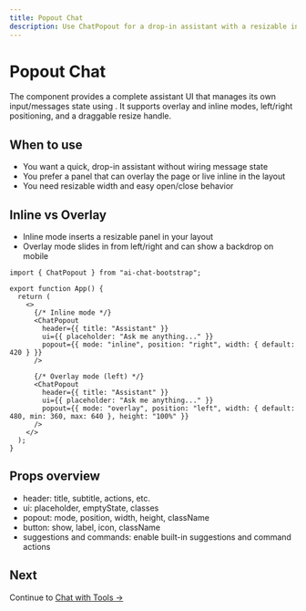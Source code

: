 ```yaml
---
title: Popout Chat
description: Use ChatPopout for a drop-in assistant with a resizable inline or overlay panel.
---
```



# Popout Chat

The <API name="ChatPopout" /> component provides a complete assistant UI that manages its own input/messages state using <API name="useAIChat" />. It supports overlay and inline modes, left/right positioning, and a draggable resize handle.

<PopoutDocsBlock />

## When to use

- You want a quick, drop-in assistant without wiring message state
- You prefer a panel that can overlay the page or live inline in the layout
- You need resizable width and easy open/close behavior

## Inline vs Overlay

- Inline mode inserts a resizable panel in your layout
- Overlay mode slides in from left/right and can show a backdrop on mobile

```tsx
import { ChatPopout } from "ai-chat-bootstrap";

export function App() {
  return (
    <>
      {/* Inline mode */}
      <ChatPopout
        header={{ title: "Assistant" }}
        ui={{ placeholder: "Ask me anything..." }}
        popout={{ mode: "inline", position: "right", width: { default: 420 } }}
      />

      {/* Overlay mode (left) */}
      <ChatPopout
        header={{ title: "Assistant" }}
        ui={{ placeholder: "Ask me anything..." }}
        popout={{ mode: "overlay", position: "left", width: { default: 480, min: 360, max: 640 }, height: "100%" }}
      />
    </>
  );
}
```

## Props overview

- header: title, subtitle, actions, etc.
- ui: placeholder, emptyState, classes
- popout: mode, position, width, height, className
- button: show, label, icon, className
- suggestions and commands: enable built-in suggestions and command actions

## Next

Continue to [Chat with Tools →](/chat/chat-with-tools)
